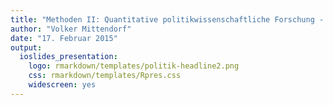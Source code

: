 ```yaml
---
title: "Methoden II: Quantitative politikwissenschaftliche Forschung - Sitzung 4" 
author: "Volker Mittendorf"
date: "17. Februar 2015"
output:
  ioslides_presentation:
    logo: rmarkdown/templates/politik-headline2.png
    css: rmarkdown/templates/Rpres.css
    widescreen: yes
---
```


<!--
  %\VignetteIndexEntry{Sitzung 4}
  %\VignetteEngine{knitr::knitr}
  \usepackage[utf8]{inputenc}
-->
